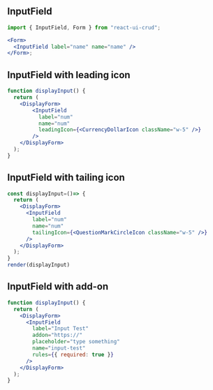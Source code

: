 
## InputField

```jsx
import { InputField, Form } from "react-ui-crud";

<Form>
  <InputField label="name" name="name" />
</Form>;
```

<DisplayForm>
    <InputField label="name" name="name"/>
</DisplayForm>

## InputField with leading icon

```jsx live
function displayInput() {
  return (
    <DisplayForm>
        <InputField
          label="num"
          name="num"
          leadingIcon={<CurrencyDollarIcon className="w-5" />}
        />
    </DisplayForm>
  );
}
```

## InputField with tailing icon

```jsx live noInline
const displayInput=()=> {
  return (
    <DisplayForm>
      <InputField
        label="num"
        name="num"
        tailingIcon={<QuestionMarkCircleIcon className="w-5" />}
      />
    </DisplayForm>
  );
}
render(displayInput)
```

## InputField with add-on

```jsx live
function displayInput() {
  return (
    <DisplayForm>
      <InputField
        label="Input Test"
        addon="https://"
        placeholder="type something"
        name="input-test"
        rules={{ required: true }}
      />
    </DisplayForm>
  );
}
```
